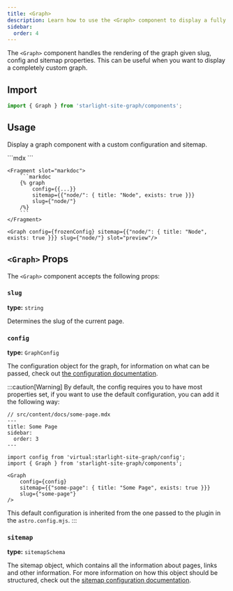 ```yaml
---
title: <Graph>
description: Learn how to use the <Graph> component to display a fully customized graph.
sidebar:
  order: 4
---
```




The `<Graph>` component handles the rendering of the graph given slug, config and sitemap properties.
This can be useful when you want to display a completely custom graph.

## Import
```jsx
import { Graph } from 'starlight-site-graph/components';
```

## Usage
Display a graph component with a custom configuration and sitemap.

<Preview>
	```mdx
	<Graph
		config={{...}}
		sitemap={{"node/": { title: "Node", exists: true }}}
		slug={"node/"}
	/>
	```

	<Fragment slot="markdoc">
		```markdoc
		{% graph
			config={{...}}
			sitemap={{"node/": { title: "Node", exists: true }}}
			slug={"node/"}
		/%}
		```
	</Fragment>

	<Graph config={frozenConfig} sitemap={{"node/": { title: "Node", exists: true }}} slug={"node/"} slot="preview"/>
</Preview>

## `<Graph>` Props

The `<Graph>` component accepts the following props:

### `slug`
**type:** `string`

Determines the slug of the current page.

### `config`
**type:** `GraphConfig`

The configuration object for the graph, for information on what can be passed, check out [the configuration documentation](/starlight-site-graph/configuration/graph).

:::caution[Warning]
By default, the config requires you to have most properties set, if you want to use the default configuration, you can add it the following way:
```mdx
// src/content/docs/some-page.mdx
---
title: Some Page
sidebar:
  order: 3
---

import config from 'virtual:starlight-site-graph/config';
import { Graph } from 'starlight-site-graph/components';

<Graph
	config={config}
	sitemap={{"some-page": { title: "Some Page", exists: true }}}
	slug={"some-page"}
/>
```

This default configuration is inherited from the one passed to the plugin in the `astro.config.mjs`.
:::

### `sitemap`
**type:** `sitemapSchema`

The sitemap object, which contains all the information about pages, links and other information.
For more information on how this object should be structured, check out the [sitemap configuration documentation](/starlight-site-graph/configuration/sitemap).
